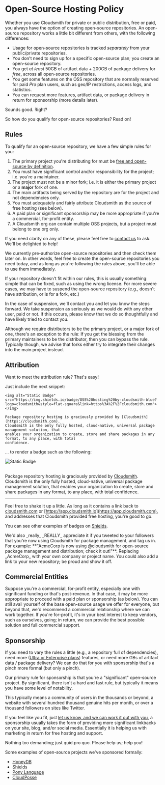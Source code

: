 
# Open-Source Hosting Policy

Whether you use Cloudsmith for private or public distribution, free or paid, you always have the option of creating open-source repositories. An open-source repository works a little bit different from others, with the following differences:

- Usage for open-source repositories is tracked _separately_ from your public/private repositories.
- You don't need to sign up for a specific open-source plan; you create an open-source repository.
- You get _at least_ 50GB of artifact data + 200GB of package delivery for _free_, across all open-source repositories.
- You get some features on the OSS repository that are normally reserved for paid _Pro_ plan users, such as geo/IP restrictions, access logs, and statistics.
- You can request more features, artifact data, or package delivery in return for sponsorship (more details later).

Sounds good. Right?

So how do you qualify for open-source repositories? Read on!

## Rules

To qualify for an open-source repository, we have a few simple rules for you:

1. The primary project you're distributing for must be [free and open-source by definition](https://en.wikipedia.org/wiki/The_Open_Source_Definition).
2. You must have significant control and/or responsibility for the project; i.e. you're a maintainer.
3. The project must not be a minor fork; i.e. it is either the primary project or a **major** fork of one.
4. The main artifacts being served by the repository are for the project and not dependencies only.
5. You must adequately and fairly attribute Cloudsmith as the source of free hosting (see below).
6. A paid plan or significant sponsorship may be more appropriate if you're a commercial, for-profit entity.
7. A Cloudsmith org can contain multiple OSS projects, but a project must belong to one org only.

If you need clarity on any of these, please feel free to [contact us](https://cloudsmith.com/company/contact-us) to ask. We'll be delighted to help!

We currently pre-authorize open-source repositories and then check them later on. In other words, feel free to create the open-source repositories you need today, and as long as you're following the rules above, you'll be able to use them immediately.

If your repository doesn't fit within our rules, this is usually something simple that can be fixed, such as using the wrong license. For more severe cases, we may have to suspend the open-source repository (e.g., doesn't have attribution, or is for a fork, etc.)

In the case of suspension, we'll contact you and let you know the steps forward. We take suspension as seriously as we would do with any other user, paid or not. If this occurs, please know that we do so thoughtfully and have likely tried to contact you.

<Note variant="note" headline="👍 Are you a forked project?">
Although we require distributors to be the primary project, or a major fork of one, there's an exception to the rule: If you get the blessing from the primary maintainers to be the distributor, then you can bypass the rule. Typically though, we advise that forks either try to integrate their changes into the main project instead.
</Note>

## Attribution

Want to meet the attribution rule? That's easy!

Just include the next snippet:

```
<img alt="Static Badge" src="https://img.shields.io/badge/OSS%20hosting%20by-cloudsmith-blue?logo=cloudsmith&style=flat-square&link=https%3A%2F%2Fcloudsmith.com">
</img>

Package repository hosting is graciously provided by [Cloudsmith](https://cloudsmith.com).
Cloudsmith is the only fully hosted, cloud-native, universal package management solution, that
enables your organization to create, store and share packages in any format, to any place, with total
confidence.
```

... to render a badge such as the following:

<img alt="Static Badge" src="https://img.shields.io/badge/OSS%20hosting%20by-cloudsmith-blue?logo=cloudsmith&style=flat-square&link=https%3A%2F%2Fcloudsmith.com">
</img>
<br>
</br>

Package repository hosting is graciously provided by [Cloudsmith](https://cloudsmith.com). Cloudsmith is the only fully hosted, cloud-native, universal package management solution, that enables your organization to create, store and share packages in any format, to any place, with total confidence.

***

Feel free to shake it up a little. As long as it contains a link back to [cloudsmith.com](https://cloudsmith.com) or [https://app.cloudsmith.io](https://app.cloudsmith.com), and addresses that Cloudsmith provided free hosting, you're good to go.

You can see other examples of badges on [Shields](https://shields.io).

<Note variant="note" headline="Please Spread The Word!">
We'd also _really_ _REALLY_ appreciate it if you tweeted to your followers that you're now using Cloudsmith for package management, and tag us in. For example: **"AcmeCorp is now using @cloudsmith for open-source package management and distribution; check it out!"**. Replacing _AcmeCorp_ with your own company or project name. You could also add a link to your new repository; be proud and show it off.
</Note>

## Commercial Entities

Suppose you're a commercial, for-profit entity, especially one with significant funding or that's post-revenue. In that case, it may be more appropriate to proceed with a paid plan or sponsorship (as below). You can still avail yourself of the base open-source usage we offer for everyone, but beyond that, we'd recommend a commercial relationship where we can work together. If you're for-profit, it's in your best interest to keep vendors, such as ourselves, going; in return, we can provide the best possible solution and full commercial support.

## Sponsorship

If you need to vary the rules a little (e.g., a repository full of dependencies), need more ([Ultra or Enterprise plans](https://cloudsmith.com/pricing)) features, or need more GBs of artifact data / package delivery? We can do that for you with sponsorship that's a pinch more formal (but only a pinch).

Our primary rule for sponsorship is that you're a "significant" open-source project. By significant, there isn't a hard and fast rule, but typically it means you have some level of notability.

This typically means a community of users in the thousands or beyond, a website with several hundred thousand genuine hits per month, or over a thousand followers on sites like Twitter.

If you feel like you fit, just [let us know, and we can work it out with you](https://cloudsmith.com/company/contact-us), a sponsorship usually takes the form of providing more significant linkbacks on your site, blog, and/or social media. Essentially it is helping us with marketing in return for free hosting and support.

Nothing too demanding; just quid pro quo. Please help us; help you!

Some examples of open-source projects we've sponsored formally:

- [HoneyDB](https://honeydb.io)
- [Shields](http://shields.io)
- [Pony Language](https://www.ponylang.io)
- [CloudPosse](https://github.com/cloudposse/packages)